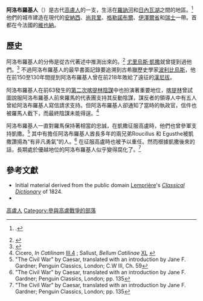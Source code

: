 '''阿洛布羅基人'''（{{lang-grc|Άλλόβριγες；Άλλόβρυγες；Άλλόβρoγες}}）是古代[[高盧人|高盧人]]的一支，生活在[[羅訥河|羅訥河]]和[[日內瓦湖|日內瓦湖]]之間的地區。<ref>{{harvnb|Caesar|BG|loc=Book I, Section 6}}.</ref>他們的城市建造在現代的[[安納西|安納西]]、[[尚貝里|尚貝里]]、[[格勒諾布爾|格勒諾布爾]]、[[伊澤爾省|伊澤爾省]]和[[瑞士|瑞士]]一帶。首都在今法國的[[維也納_(法國)|維也納]]。

==歷史==
阿洛布羅基人的分佈是從古代著述中推測出來的。<ref name=Smith105>{{cite encyclopedia |editor-first=William |editor-last=Smith |first=George |last=Long |title=Allobroges |encyclopedia=A Dictionary of Greek and Roman Geography |volume=Volume I |location=London |publisher=John Murray |year=1873 |page=105}}</ref> [[尤里烏斯·凱撒|尤里烏斯·凱撒]]就曾提到過他們。<ref>{{harvnb|Caesar|BG|loc=Book I, Section 10}}</ref> 不過阿洛布羅基人的最早書面記錄要追溯到古希臘歷史學家[[波利比烏斯|波利比烏斯]]，他在前150至130年間提到阿洛布羅基人曾在前218年敗給了遠征的[[漢尼拔|漢尼拔]]。

阿洛布羅基人在前63發生的[[第二次喀提林陰謀|第二次喀提林陰謀]]中也扮演著重要地位，[[喀提林|喀提林]]曾試圖說服阿洛布羅基人前來羅馬的代表團支持其反動陰謀，謀反者的領導人中有五人曾給阿洛布羅基人寫信請求支持。但阿洛布羅基人卻通知了當時的執政官，信件也被羅馬人截下，而最終陰謀未能得逞。<ref name="cic_cat_3.4">Cicero, ''In Catilinam'' [http://www.perseus.tufts.edu/hopper/text.jsp?doc=Cic.+Catil.+3.4&fromdoc=Perseus%3Atext%3A1999.02.0010 III.4] {{Wayback|url=http://www.perseus.tufts.edu/hopper/text.jsp?doc=Cic.+Catil.+3.4&fromdoc=Perseus%3Atext%3A1999.02.0010 |date=20181003215052 }}; Sallust, ''Bellum Catilinae'' [http://www.perseus.tufts.edu/hopper/text.jsp?doc=Sal.+Cat.+40&fromdoc=Perseus%3Atext%3A1999.02.0123 XL] {{Wayback|url=http://www.perseus.tufts.edu/hopper/text.jsp?doc=Sal.+Cat.+40&fromdoc=Perseus%3Atext%3A1999.02.0123 |date=20200506140523 }}</ref>

阿洛布羅基人一直對羅馬保持著相當的忠誠，在凱撒征服高盧時，他們也曾參軍支持凱撒。<ref>"The Civil War" by Caesar, translated with an introduction by Jane F. Gardner; Penguin Classics, London; C.W III, Ch. 59</ref>      其中有擔任阿洛布羅基人酋長多年的兩兄弟Roucillus 和 Egusthe被凱撒讚揚為“有非凡勇氣”的人。<ref>"The Civil War" by Caesar, translated with an introduction by Jane F. Gardner; Penguin Classics, London; pp. 135</ref> 在征服高盧時也被予以重任。然而根據凱撒後來的話，長期處於優越地位的阿洛布羅基人似乎變得腐化了。<ref>"The Civil War" by Caesar, translated with an introduction by Jane F. Gardner; Penguin Classics, London; pp. 135 </ref>

==參考文獻==
{{reflist}}

* Initial material derived from the public domain [[John_Lemprière|Lemprière]]'s ''[[Lemprière's_Bibliotheca_Classica|Classical Dictionary]]'' of 1824.
* {{cite book |first=Julius |last=Caesar |authorlink=Julius Caesar |title=[[De_Bello_Gallico|De Bello Gallico]] |ref=CITEREFCaesarBG}}

{{Peoples of Gaul}}

[[Category:高盧人|]]
[[Category:參與高盧戰爭的部落|Category:參與高盧戰爭的部落]]